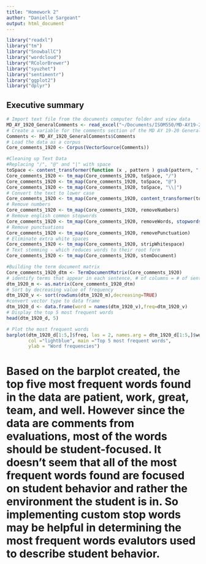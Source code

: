 ```yaml
---
title: "Homework 2"
author: "Danielle Sargeant"
output: html_document
---
```



```r
library("readxl")
library("tm")
library("SnowballC")
library("wordcloud")
library("RColorBrewer")
library("syuzhet")
library("sentimentr")
library("ggplot2")
library("dplyr")
```

## Executive summary


```r
# Import text file from the documents computer folder and view data
MD_AY_1920_GeneralComments <- read_excel("~/Documents/ISOM550/MD-AY19-20-GeneralCommentscopy.xlsx")
# Create a variable for the comments section of the MD AY 19-20 General Comments dataset
Comments <- MD_AY_1920_GeneralComments$Comments
# Load the data as a corpus
Core_comments_1920 <- Corpus(VectorSource(Comments))
```

``` r
#Cleaning up Text Data
#Replacing "/", "@" and "|" with space
toSpace <- content_transformer(function (x , pattern ) gsub(pattern, " ", x))
Core_comments_1920 <- tm_map(Core_comments_1920, toSpace, "/")
Core_comments_1920 <- tm_map(Core_comments_1920, toSpace, "@")
Core_comments_1920 <- tm_map(Core_comments_1920, toSpace, "\\|")
# Convert the text to lower case
Core_comments_1920 <- tm_map(Core_comments_1920, content_transformer(tolower))
# Remove numbers
Core_comments_1920 <- tm_map(Core_comments_1920, removeNumbers)
# Remove english common stopwords
Core_comments_1920 <- tm_map(Core_comments_1920, removeWords, stopwords("english"))
# Remove punctuations
Core_comments_1920 <- tm_map(Core_comments_1920, removePunctuation)
# Eliminate extra white spaces
Core_comments_1920 <- tm_map(Core_comments_1920, stripWhitespace)
# Text stemming - which reduces words to their root form
Core_comments_1920 <- tm_map(Core_comments_1920, stemDocument)
```

```r
#Building the term document matrix
Core_comments_1920_dtm <- TermDocumentMatrix(Core_comments_1920)
# identify terms that appear in each sentence, # of columns = # of sentences
dtm_1920_m <- as.matrix(Core_comments_1920_dtm)
# Sort by decreasing value of frequency
dtm_1920_v <- sort(rowSums(dtm_1920_m),decreasing=TRUE)
#convert vector type to data frame 
dtm_1920_d <- data.frame(word = names(dtm_1920_v),freq=dtm_1920_v)
# Display the top 5 most frequent words
head(dtm_1920_d, 5)
```

```r
# Plot the most frequent words
barplot(dtm_1920_d[1:5,]$freq, las = 2, names.arg = dtm_1920_d[1:5,]$word,
        col ="lightblue", main ="Top 5 most frequent words",
        ylab = "Word frequencies")
```

# Based on the barplot created, the top five most frequent words found in the data are patient, work, great, team, and well. However since the data are comments from evaluations, most of the words should be student-focused. It doesn't seem that all of the most frequent words found are focused on student behavior and rather the environment the student is in. So implementing custom stop words may be helpful in determining the most frequent words evalutors used to describe student behavior. 


